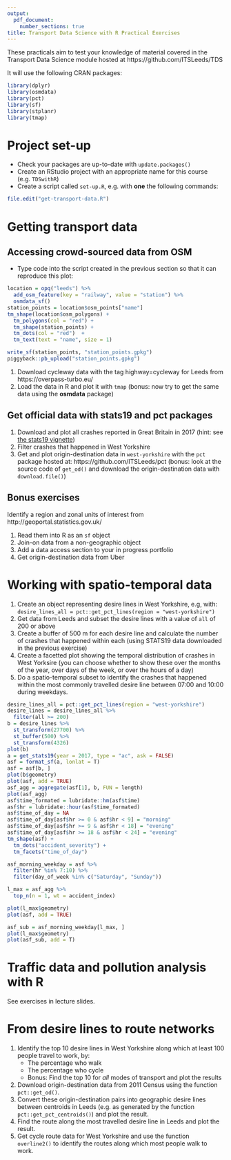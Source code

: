 ```yaml
---
output:
  pdf_document:
    number_sections: true
title: Transport Data Science with R Practical Exercises
---
```


These practicals aim to test your knowledge of material covered in the Transport Data Science module hosted at https://github.com/ITSLeeds/TDS

It will use the following CRAN packages:

```r
library(dplyr)
library(osmdata)
library(pct)
library(sf)
library(stplanr)
library(tmap)
```

# Project set-up

- Check your packages are up-to-date with `update.packages()`
- Create an RStudio project with an appropriate name for this course (e.g. `TDSwithR`)
- Create a script called `set-up.R`, e.g. with **one** the following commands:

```r
file.edit("get-transport-data.R") 
```

# Getting transport data

## Accessing crowd-sourced data from OSM

- Type code into the script created in the previous section so that it can reproduce this plot: 

```r
location = opq("leeds") %>% 
  add_osm_feature(key = "railway", value = "station") %>% 
  osmdata_sf()
station_points = location$osm_points["name"]
tm_shape(location$osm_polygons) +
  tm_polygons(col = "red") +
  tm_shape(station_points) +
  tm_dots(col = "red")  +
  tm_text(text = "name", size = 1) 
```

```r
write_sf(station_points, "station_points.gpkg")
piggyback::pb_upload("station_points.gpkg")
```

1. Download cycleway data with the tag highway=cycleway for Leeds from https://overpass-turbo.eu/
1. Load the data in R and plot it with `tmap` (bonus: now try to get the same data using the **osmdata** package)


## Get official data with stats19 and pct packages

1. Download and plot all crashes reported in Great Britain in 2017 (hint: see [the stats19 vignette](https://cran.r-project.org/web/packages/stats19/vignettes/stats19.html))
1. Filter crashes that happened in West Yorkshire
1. Get and plot origin-destination data in `west-yorkshire` with the `pct` package hosted at: https://github.com/ITSLeeds/pct (bonus: look at the source code of `get_od()` and download the origin-destination data with `download.file()`)

## Bonus exercises

Identify a region and zonal units of interest from http://geoportal.statistics.gov.uk/

1. Read them into R as an `sf` object
1. Join-on data from a non-geographic object
1. Add a data access section to your in progress portfolio
1. Get origin-destination data from Uber

# Working with spatio-temporal data 

1. Create an object representing desire lines in West Yorkshire, e.g, with: `desire_lines_all = pct::get_pct_lines(region = "west-yorkshire")`
1. Get data from Leeds and subset the desire lines with a value of `all` of 200 or above
1. Create a buffer of 500 m for each desire line and calculate the number of crashes that happened within each (using STATS19 data downloaded in the previous exercise)
1. Create a facetted plot showing the temporal distribution of crashes in West Yorksire (you can choose whether to show these over the months of the year, over days of the week, or over the hours of a day)
1. Do a spatio-temporal subset to identify the crashes that happened within the most commonly travelled desire line between 07:00 and 10:00 during weekdays.

```r
desire_lines_all = pct::get_pct_lines(region = "west-yorkshire")
desire_lines = desire_lines_all %>% 
  filter(all >= 200)
b = desire_lines %>% 
  st_transform(27700) %>% 
  st_buffer(500) %>% 
  st_transform(4326)
plot(b)
a = get_stats19(year = 2017, type = "ac", ask = FALSE)
asf = format_sf(a, lonlat = T)
asf = asf[b, ]
plot(b$geometry)
plot(asf, add = TRUE)
asf_agg = aggregate(asf[1], b, FUN = length)
plot(asf_agg)
asf$time_formated = lubridate::hm(asf$time)
asf$hr = lubridate::hour(asf$time_formated)
asf$time_of_day = NA
asf$time_of_day[asf$hr >= 0 & asf$hr < 9] = "morning"
asf$time_of_day[asf$hr >= 9 & asf$hr < 18] = "evening"
asf$time_of_day[asf$hr >= 18 & asf$hr < 24] = "evening"
tm_shape(asf) +
  tm_dots("accident_severity") +
  tm_facets("time_of_day")

asf_morning_weekday = asf %>% 
  filter(hr %in% 7:10) %>% 
  filter(day_of_week %in% c("Saturday", "Sunday"))

l_max = asf_agg %>% 
  top_n(n = 1, wt = accident_index)

plot(l_max$geometry)
plot(asf, add = TRUE)

asf_sub = asf_morning_weekday[l_max, ]
plot(l_max$geometry)
plot(asf_sub, add = T)
```

# Traffic data and pollution analysis with R  

See exercises in lecture slides.

# From desire lines to route networks 

1. Identify the top 10 desire lines in West Yorkshire along which at least 100 people travel to work, by:
    - The percentage who walk
    - The percentage who cycle
    - Bonus: Find the top 10 for *all* modes of transport and plot the results
1. Download origin-destination data from 2011 Census using the function `pct::get_od()`.
1. Convert these origin-destination pairs into geographic desire lines between centroids in Leeds (e.g. as generated by the function `pct::get_pct_centroids()`) and plot the result.
1. Find the route along the most travelled desire line in Leeds and plot the result.
1. Get cycle route data for West Yorkshire and use the function `overline2()` to identify the routes along which most people walk to work.


```r

```

